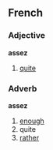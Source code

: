==French==
===Adjective===
'''assez'''

# [[quite]]

===Adverb===
'''assez'''

# [[enough]]
# quite
# [[rather]]